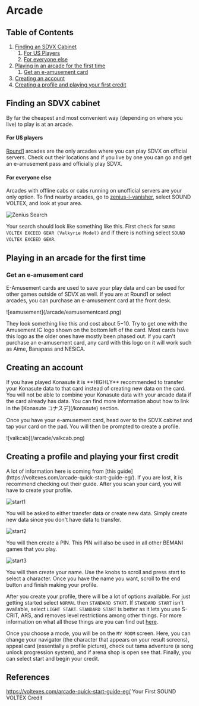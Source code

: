 
# Arcade
## Table of Contents
1. [Finding an SDVX Cabinet](/setup/arcade#finding-an-sdvx-cabinet)
    1. [For US Players](/setup/arcade#for-us-players)
    2. [For everyone else](/setup/arcade#for-everyone-else)
2. [Playing in an arcade for the first time](/setup/arcade#playing-in-an-arcade-for-the-first-time)
    1. [Get an e-amusement card](/setup/arcade#get-an-e-amusement-card)
3. [Creating an account](/setup/arcade#creating-an-account)
4. [Creating a profile and playing your first credit](/setup/arcade#creating-a-profile-and-playing-your-first-credit)

## Finding an SDVX cabinet

By far the cheapest and most convenient way (depending on where you live) to play is at
an arcade.

#### For US players

[Round1](https://www.round1usa.com/) arcades are the only arcades where you can
play SDVX on official servers. Check out their locations and if you live by one
you can go and get an e-amusement pass and officially play SDVX.

#### For everyone else

Arcades with offline cabs or cabs running on unofficial servers are your only option. To find nearby arcades, go
to [zenius-i-vanisher](https://zenius-i-vanisher.com/v5.2/arcades.php), select SOUND
VOLTEX, and look at your area.

![Zenius Search](/arcade/zenius.png)

Your search should look like something like this. First check for `SOUND VOLTEX EXCEED GEAR (Valkyrie Model)` and if there is nothing select `SOUND VOLTEX EXCEED GEAR`.

## Playing in an arcade for the first time

### Get an e-amusement card

E-Amusement cards are used to save your play data and can be used for other games outside of SDVX as well.
If you are at Round1 or select arcades, you can purchase an e-amusement card at the front desk.

<div className="flex items-center justify-center mt-3">
  ![eamusement](/arcade/eamusementcard.png)
</div>

They look something like this and cost about $5-$10. Try to get one with the
Amusement IC logo shown on the bottom left of the card. Most cards have this logo as
the older ones have mostly been phased out. If you can't purchase an e-amusement card, any card with this logo on it will work such as Aime, Banapass and NESiCA.

## Creating an account

<Callout type="warning" emoji="⚠️">
  If you have played Konasute it is **HIGHLY** recommended to transfer your
  Konasute data to that card instead of creating new data on the card. You will
  not be able to combine your Konasute data with your arcade data if the card
  already has data. You can find more information about how to link in the
  [Konasute コナスデ](/konasute) section.
</Callout>

Once you have your e-amusement card, head over to the SDVX cabinet and tap your card on the pad. You will then be prompted to create a profile.

<div className="flex items-center justify-center mt-2">
  ![valkcab](/arcade/valkcab.png)
</div>

## Creating a profile and playing your first credit

<Callout>
  A lot of information here is coming from [this
  guide](https://voltexes.com/arcade-quick-start-guide-eg/). If you are lost,
  it is recommend checking out their guide.
</Callout>
After you scan your card, you will have to create your profile.

![start1](/arcade/start1.jpg)

You will be asked to either transfer data or create new data. Simply create new data since you don't have data to transfer.

![start2](/arcade/start2.jpg)

You will then create a PIN. This PIN will also be used in all other BEMANI games that you play.

![start3](/arcade/start3.jpg)

You will then create your name. Use the knobs to scroll and press start to
select a character. Once you have the name you want, scroll to the end
button and finish making your profile.

After you create your profile, there will be a lot of options available. For
just getting started select `NORMAL` then `STANDARD START`. If `STANDARD START` isn't
available, select `LIGHT START`. `STANDARD START` is better as it lets you use S-CRIT,
ARS, and removes level restrictions among other things. For more information on what
all those things are you can find out [here](/compendium/gamemodes#normal).

Once you choose a mode, you will be on the `MY ROOM` screen. Here, you can change your navigator (the character that appears on your result screens),
appeal card (essentially a profile picture), check out tama adventure (a song unlock progression system), and if arena shop is open see that. Finally,
you can select start and begin your credit.

## References

https://voltexes.com/arcade-quick-start-guide-eg/ Your First SOUND VOLTEX Credit
